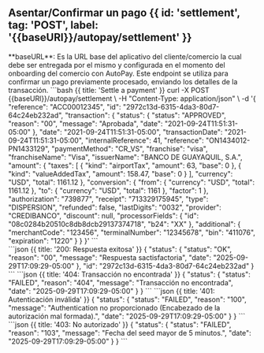 
## Asentar/Confirmar un pago {{ id: 'settlement', tag: 'POST', label: '{{baseURl}}/autopay/settlement' }}
<Note type="warning">
    **baseURL**: Es la URL base del aplicativo del cliente/comercio la cual debe ser entregada por el mismo y configurada en el momento del onboarding del comercio con AutoPay.
</Note>
<Row>
    <Col>
        Este endpoint se utiliza para confirmar un pago previamente procesado, enviando los detalles de la transacción.
        <ApiReader
            path="/autopay/settlement"
            method="POST"
            api={props.refs}
        />
    </Col>
    <Col sticky={true}>
        <CodeGroup title="Solicitud" tag="POST" label="{{baseURl}}/autopay/settlement">
```bash {{ title: 'Settle a payment' }}
curl -X POST {{baseURl}}/autopay/settlement \
  -H "Content-Type: application/json" \
  -d '{
    "reference": "ACC00012345",
    "id": "2972c13d-6315-4da3-80d7-64c24eb232ad",
    "transaction": {
      "status": {
        "status": "APPROVED",
        "reason": "00",
        "message": "Aprobada",
        "date": "2021-09-24T11:51:31-05:00"
      },
      "date": "2021-09-24T11:51:31-05:00",
      "transactionDate": "2021-09-24T11:51:31-05:00",
      "internalReference": 41,
      "reference": "ON1434012-PN1433129",
      "paymentMethod": "CR_VS",
      "franchise": "visa",
      "franchiseName": "Visa",
      "issuerName": "BANCO DE GUAYAQUIL, S.A.",
      "amount": {
        "taxes": [
          { "kind": "airportTax", "amount": 63, "base": 0 },
          { "kind": "valueAddedTax", "amount": 158.47, "base": 0 }
        ],
        "currency": "USD",
        "total": 1161.12
      },
      "conversion": {
        "from": { "currency": "USD", "total": 1161.12 },
        "to": { "currency": "USD", "total": 1161 },
        "factor": 1
      },
      "authorization": "739877",
      "receipt": "713329175945",
      "type": "DISPERSION",
      "refunded": false,
      "lastDigits": "0032",
      "provider": "CREDIBANCO",
      "discount": null,
      "processorFields": {
        "id": "08c0284b20510c8db8dcb29137374718",
        "b24": "XX"
      },
      "additional": {
        "merchantCode": "123456",
        "terminalNumber": "12345678",
        "bin": "411076",
        "expiration": "1220"
      }
    }
  }'
```
        </CodeGroup>
    </Col>
</Row>

<Row>
    <Col>
        <ApiReader
            path="/autopay/settlement"
            method="POST"
            type="response"
            api={props.refs}
        />
    </Col>
    <Col sticky>
        <br />
        <CodeGroup title="Respuesta">
```json {{ title: '200: Respuesta exitosa' }}
{
  "status": {
    "status": "OK",
    "reason": "00",
    "message": "Respuesta sactisfactoria",
    "date": "2025-09-29T17:09:29-05:00"
  },
  "id": "2972c13d-6315-4da3-80d7-64c24eb232ad"
}
```
```json {{ title: '404: Transacción no encontrada' }}
{
  "status": {
    "status": "FAILED",
    "reason": "404",
    "message": "Transacción no encontrada",
    "date": "2025-09-29T17:09:29-05:00"
  }
}
```
```json {{ title: '401: Autenticación inválida' }}
{
  "status": {
    "status": "FAILED",
    "reason": "100",
    "message": "Authentication no proporcionado (Encabezado de la autorización mal formada).",
    "date": "2025-09-29T17:09:29-05:00"
  }
}
```
```json {{ title: '403: No autorizado' }}
{
  "status": {
    "status": "FAILED",
    "reason": "103",
    "message": "Fecha del seed mayor de 5 minutos.",
    "date": "2025-09-29T17:09:29-05:00"
  }
}
```
        </CodeGroup>
    </Col>
</Row>
